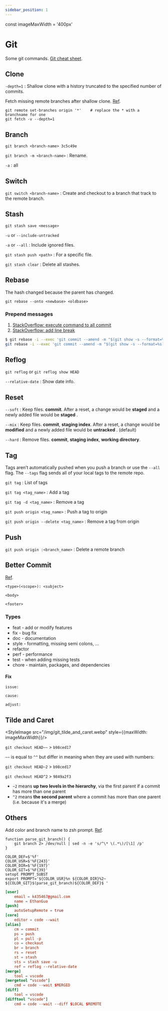 ```yaml
---
sidebar_position: 1
---
```


const imageMaxWidth = '400px'

# Git

Some git commands. [Git cheat sheet](https://www.atlassian.com/git/tutorials/atlassian-git-cheatsheet).

## Clone

`-depth=1` : Shallow clone with a history truncated to the specified number of commits.

Fetch missing remote branches after shallow clone. [Ref](https://stackoverflow.com/questions/23708231/git-shallow-clone-clone-depth-misses-remote-branches).

```shell
git remote set-branches origin '*'    # replace the * with a branchname for one
git fetch -v --depth=1
```

## Branch

`git branch <branch-name> 3c5c49e`

`git branch -m <branch-name>` : Rename.

`-a` : all

## Switch

`git switch <branch-name>` : Create and checkout to a branch that track to the remote branch.

## Stash

`git stash save <message>`

`-u` or `--include-untracked`

`-a` or `--all` : Include ignored files.

`git stash push <path>` : For a specific file.

`git stash clear` : Delete all stashes.

## Rebase

The hash changed because the parent has changed.

`git rebase --onto <newbase> <oldbase>`

### Prepend messages

1. [StackOverflow: execute command to all commit](https://stackoverflow.com/a/69551810)
2. [StackOverflow: add line break](https://stackoverflow.com/a/69551810)

```bash
$ git rebase -i --exec 'git commit --amend -m "$(git show -s --format=%s)" -m "Issue: DD-55"' dev
git rebase -i --exec 'git commit --amend -m "$(git show -s --format=%s)" -m "Issue: GREEN-44"' dev
```

## Reflog

`git reflog` or `git reflog show HEAD`

`--relative-date` : Show date info.

## Reset

`--soft` : Keep files. **commit**. After a reset, a change would be **staged** and a newly added file would be **staged** .

`--mix` : Keep files. **commit**, **staging index**. After a reset, a change would be **modified** and a newly added file would be **untracked** . (default)

`--hard` : Remove files. **commit**, **staging index**, **working directory**.

## Tag

Tags aren’t automatically pushed when you push a branch or use the
`--all` flag. The `--tags` flag sends all of your local tags to the remote repo.

`git tag` : List of tags

`git tag <tag_name>` : Add a tag

`git tag -d <tag_name>` : Remove a tag

`git push origin <tag_name>` : Push a tag to origin

`git push origin --delete <tag_name>` : Remove a tag from origin

## Push

`git push origin :<branch_name>` : Delete a remote branch

## Better Commit

[Ref](https://docs.google.com/document/d/1QrDFcIiPjSLDn3EL15IJygNPiHORgU1_OOAqWjiDU5Y/edit#heading=h.greljkmo14y0).

`<type>(<scope>): <subject>`

`<body>`

`<footer>`

### Types

- feat - add or modify features
- fix - bug fix
- doc - documentation
- style - formatting, missing semi colons, …
- refactor
- perf - performance
- test - when adding missing tests
- chore - maintain, packages, and dependencies

#### Fix

`issue:`

`cause:`

`adjust:`

## Tilde and Caret

<StyleImage src="/img/git_tilde_and_caret.webp" style={{maxWidth: imageMaxWidth}}/>

`git checkout HEAD~~` > `b98ced17`

`~~` is equal to `^^` but differ in meaning when they are used with numbers:

`git checkout HEAD~2` > `b98ced17`

`git checkout HEAD^2` > `9849a2f3`

- `~2` means **up two levels in the hierarchy**, via the first parent if a commit has more than one parent
- `^2` means **the second parent** where a commit has more than one parent (i.e. because it's a merge)

## Others

Add color and branch name to zsh prompt. [Ref](https://gist.github.com/reinvanoyen/05bcfe95ca9cb5041a4eafd29309ff29).

```shell title='.zshrc'
function parse_git_branch() {
    git branch 2> /dev/null | sed -n -e 's/^\* \(.*\)/[\1] /p'
}

COLOR_DEF=$'%f'
COLOR_USR=$'%F{243}'
COLOR_DIR=$'%F{197}'
COLOR_GIT=$'%F{39}'
setopt PROMPT_SUBST
export PROMPT='${COLOR_USR}%n ${COLOR_DIR}%2~ ${COLOR_GIT}$(parse_git_branch)${COLOR_DEF}$ '
```

```conf title='.gitconfig'
[user]
	email = k435467@gmail.com
	name = EthanGuo
[push]
	autoSetupRemote = true
[core]
	editor = code --wait
[alias]
	cm = commit
	ps = push
	pl = pull -p
	co = checkout
	br = branch
	rs = reset
	st = stash
	sts = stash save -u
	ref = reflog --relative-date
[merge]
	tool = vscode
[mergetool "vscode"]
	cmd = code --wait $MERGED
[diff]
	tool = vscode
[difftool "vscode"]
	cmd = code --wait --diff $LOCAL $REMOTE
```